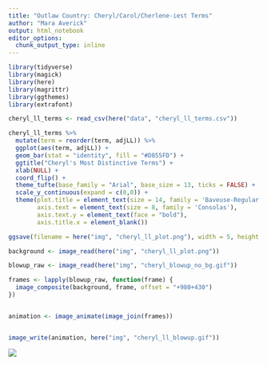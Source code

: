 ```yaml
---
title: "Outlaw Country: Cheryl/Carol/Cherlene-iest Terms"
author: "Mara Averick"
output: html_notebook
editor_options: 
  chunk_output_type: inline
---
```


```r
library(tidyverse)
library(magick)
library(here)
library(magrittr)
library(ggthemes)
library(extrafont)
```

```r
cheryl_ll_terms <- read_csv(here("data", "cheryl_ll_terms.csv"))
```

```r
cheryl_ll_terms %>%
  mutate(term = reorder(term, adjLL)) %>%
  ggplot(aes(term, adjLL)) +
  geom_bar(stat = "identity", fill = "#D855FD") +
  ggtitle("Cheryl's Most Distinctive Terms") +
  xlab(NULL) +
  coord_flip() +
  theme_tufte(base_family = "Arial", base_size = 13, ticks = FALSE) +
  scale_y_continuous(expand = c(0,0)) +
  theme(plot.title = element_text(size = 14, family = 'Baveuse-Regular'),
        axis.text = element_text(size = 8, family = 'Consolas'),
        axis.text.y = element_text(face = "bold"),
        axis.title.x = element_blank())

ggsave(filename = here("img", "cheryl_ll_plot.png"), width = 5, height = 4, dpi = 300)
```

```r
background <- image_read(here("img", "cheryl_ll_plot.png"))

blowup_raw <- image_read(here("img", "cheryl_blowup_no_bg.gif"))

frames <- lapply(blowup_raw, function(frame) {
  image_composite(background, frame, offset = "+980+430")
})


animation <- image_animate(image_join(frames))


image_write(animation, here("img", "cheryl_ll_blowup.gif"))
```

![](http://i.imgur.com/Qa4Q8bV.gif)
